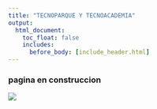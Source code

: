 ---
title: "TECNOPARQUE Y TECNOACADEMIA"
output:
  html_document:
    toc_float: false
    includes:
      before_body: [include_header.html]
---

### pagina en construccion 
<img class="imageFour" src="images/band4.png"/>